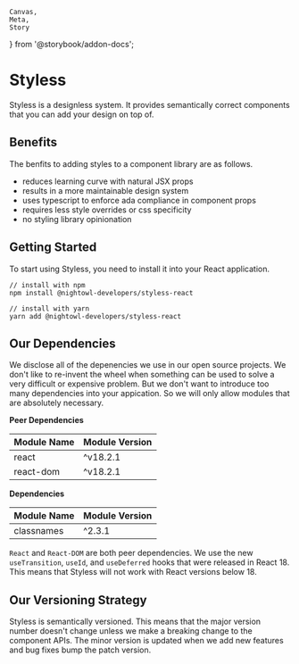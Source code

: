    Canvas,
    Meta,
    Story
} from '@storybook/addon-docs';

<Meta
    title='Getting Started/Introduction'
/>

# Styless

Styless is a designless system. It provides semantically correct components that you can add your design on top of.

## Benefits

The benfits to adding styles to a component library are as follows.

- reduces learning curve with natural JSX props
- results in a more maintainable design system
- uses typescript to enforce ada compliance in component props
- requires less style overrides or css specificity
- no styling library opinionation

## Getting Started

To start using Styless, you need to install it into your React application.

```shell
// install with npm
npm install @nightowl-developers/styless-react

// install with yarn
yarn add @nightowl-developers/styless-react
```

## Our Dependencies

We disclose all of the depenencies we use in our open source projects. We don't like to re-invent the wheel when something 
can be used to solve a very difficult or expensive problem. But we don't want to introduce too many dependencies into your 
appication. So we will only allow modules that are absolutely necessary.

**Peer Dependencies**

| Module Name                  | Module Version        |
|------------------------------|-----------------------|
| react                        | ^v18.2.1              |
| react-dom                    | ^v18.2.1              |

**Dependencies**

| Module Name                  | Module Version        |
|------------------------------|-----------------------|
| classnames                   | ^2.3.1                |

`React` and `React-DOM` are both peer dependencies. We use the new `useTransition`, `useId`, and `useDeferred` hooks that were 
released in React 18. This means that Styless will not work with React versions below 18.

## Our Versioning Strategy

Styless is semantically versioned. This means that the major version number doesn't change unless we make a breaking change to 
the component APIs. The minor version is updated when we add new features and bug fixes bump the patch version.
